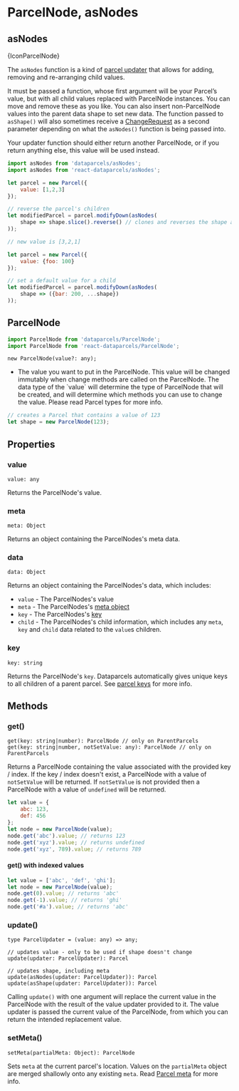 
# ParcelNode, asNodes

## asNodes

<ApiPageIcon>{IconParcelNode}</ApiPageIcon>

The `asNodes` function is a kind of [parcel updater](/parcel-updaters) that allows for adding, removing and re-arranging child values.

It must be passed a function, whose first argument will be your Parcel’s value, but with all child values replaced with ParcelNode instances. You can move and remove these as you like. You can also insert non-ParcelNode values into the parent data shape to set new data. The function passed to `asShape()` will also sometimes receive a [ChangeRequest](/api/ChangeRequest) as a second parameter depending on what the `asNodes()` function is being passed into.

Your updater function should either return another ParcelNode, or if you return anything else, this value will be used instead.

```js
import asNodes from 'dataparcels/asNodes';
import asNodes from 'react-dataparcels/asNodes';
```

```js
let parcel = new Parcel({
    value: [1,2,3]
});

// reverse the parcel's children
let modifiedParcel = parcel.modifyDown(asNodes(
    shape => shape.slice().reverse() // clones and reverses the shape array
));

// new value is [3,2,1]
```

```js
let parcel = new Parcel({
    value: {foo: 100}
});

// set a default value for a child
let modifiedParcel = parcel.modifyDown(asNodes(
    shape => ({bar: 200, ...shape})
));
```

## ParcelNode

```js
import ParcelNode from 'dataparcels/ParcelNode';
import ParcelNode from 'react-dataparcels/ParcelNode';
```

```flow
new ParcelNode(value?: any);
```

* <Param name="value" optional type="any" default="undefined" />
  The value you want to put in the ParcelNode. This value will be changed immutably when change methods are called on the ParcelNode. The data type of the `value` will determine the type of ParcelNode that will be created, and will determine which methods you can use to change the value. Please read <Link to="/parcel-types">Parcel types</Link> for more info.

```js
// creates a Parcel that contains a value of 123
let shape = new ParcelNode(123);
```

## <DocsSectionHeading>Properties</DocsSectionHeading>

### value

```flow
value: any
```

Returns the ParcelNode's value.

### meta

```flow
meta: Object
```
Returns an object containing the ParcelNodes's meta data.

### data

```flow
data: Object
```

Returns an object containing the ParcelNodes's data, which includes:
* `value` - The ParcelNodes's value
* `meta` - The ParcelNodes's [meta object](/parcel-meta)
* `key` - The ParcelNodes's [key](/parcel-keys)
* `child` - The ParcelNodes's child information, which includes any `meta`, `key` and `child` data related to the `value`s children.

### key

```flow
key: string
```

Returns the ParcelNode's `key`. Dataparcels automatically gives unique keys to all children of a parent parcel. See [parcel keys](/parcel-keys) for more info.

## <DocsSectionHeading>Methods</DocsSectionHeading>

### get()

```flow
get(key: string|number): ParcelNode // only on ParentParcels
get(key: string|number, notSetValue: any): ParcelNode // only on ParentParcels
```

Returns a ParcelNode containing the value associated with the provided key / index.
If the key / index doesn't exist, a ParcelNode with a value of `notSetValue` will be returned.
If `notSetValue` is not provided then a ParcelNode with a value of
 `undefined` will be returned.

```js
let value = {
    abc: 123,
    def: 456
};
let node = new ParcelNode(value);
node.get('abc').value; // returns 123
node.get('xyz').value; // returns undefined
node.get('xyz', 789).value; // returns 789
```

#### get() with indexed values

<IndexedKeys />

```js
let value = ['abc', 'def', 'ghi'];
let node = new ParcelNode(value);
node.get(0).value; // returns 'abc'
node.get(-1).value; // returns 'ghi'
node.get('#a').value; // returns 'abc'
```

### update()

```flow
type ParcelUpdater = (value: any) => any;

// updates value - only to be used if shape doesn't change
update(updater: ParcelUpdater): Parcel

// updates shape, including meta
update(asNodes(updater: ParcelUpdater)): Parcel
update(asShape(updater: ParcelUpdater)): Parcel
```

Calling `update()` with one argument will replace the current value in the ParcelNode with the result of the value updater provided to it. The value updater is passed the current value of the ParcelNode, from which you can return the intended replacement value.

<ValueUpdater />

### setMeta()

```flow
setMeta(partialMeta: Object): ParcelNode
```

Sets `meta` at the current parcel's location. Values on the `partialMeta` object are merged shallowly onto any existing `meta`. Read [Parcel meta](/parcel-meta) for more info.
